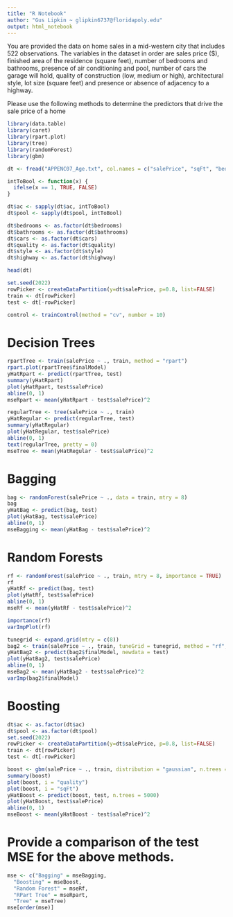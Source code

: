 ```yaml
---
title: "R Notebook"
author: "Gus Lipkin ~ glipkin6737@floridapoly.edu"
output: html_notebook
---
```


You are provided the data on home sales in a mid-western city that includes 522 observations. The variables in the dataset in order are sales price ($), finished area of the residence (square feet), number of bedrooms and bathrooms, presence of air conditioning and pool, number of cars the garage will hold, quality of construction (low, medium or high), architectural style, lot size (square feet) and presence or absence of adjacency to a highway. 

Please use the following methods to determine the predictors that drive the sale price of a home

```r
library(data.table)
library(caret)
library(rpart.plot)
library(tree)
library(randomForest)
library(gbm)
```

```r
dt <- fread("APPENC07_Age.txt", col.names = c("salePrice", "sqFt", "bedrooms", "bathrooms", "ac", "cars", "pool", "quality", "style", "lotSize", "highway", "houseAge"))

intToBool <- function(x) {
  ifelse(x == 1, TRUE, FALSE)
}

dt$ac <- sapply(dt$ac, intToBool)
dt$pool <- sapply(dt$pool, intToBool)

dt$bedrooms <- as.factor(dt$bedrooms)
dt$bathrooms <- as.factor(dt$bathrooms)
dt$cars <- as.factor(dt$cars)
dt$quality <- as.factor(dt$quality)
dt$style <- as.factor(dt$style)
dt$highway <- as.factor(dt$highway)

head(dt)
```

```r
set.seed(2022)
rowPicker <- createDataPartition(y=dt$salePrice, p=0.8, list=FALSE)
train <- dt[rowPicker]
test <- dt[-rowPicker]

control <- trainControl(method = "cv", number = 10)
```

# Decision Trees
```r
rpartTree <- train(salePrice ~ ., train, method = "rpart")
rpart.plot(rpartTree$finalModel)
yHatRpart <- predict(rpartTree, test)
summary(yHatRpart)
plot(yHatRpart, test$salePrice)
abline(0, 1)
mseRpart <- mean(yHatRpart - test$salePrice)^2
```

```r
regularTree <- tree(salePrice ~ ., train)
yHatRegular <- predict(regularTree, test)
summary(yHatRegular)
plot(yHatRegular, test$salePrice)
abline(0, 1)
text(regularTree, pretty = 0)
mseTree <- mean(yHatRegular - test$salePrice)^2
```

# Bagging

```r
bag <- randomForest(salePrice ~ ., data = train, mtry = 8)
bag
yHatBag <- predict(bag, test)
plot(yHatBag, test$salePrice)
abline(0, 1)
mseBagging <- mean(yHatBag - test$salePrice)^2
```

# Random Forests

```r
rf <- randomForest(salePrice ~ ., train, mtry = 8, importance = TRUE)
rf
yHatRf <- predict(bag, test)
plot(yHatRf, test$salePrice)
abline(0, 1)
mseRf <- mean(yHatRf - test$salePrice)^2

importance(rf)
varImpPlot(rf)
```

```r
tunegrid <- expand.grid(mtry = c(8))
bag2 <- train(salePrice ~ ., train, tuneGrid = tunegrid, method = "rf", importance = TRUE)
yHatBag2 <- predict(bag2$finalModel, newdata = test)
plot(yHatBag2, test$salePrice)
abline(0, 1)
mseBag2 <- mean(yHatBag2 - test$salePrice)^2
varImp(bag2$finalModel)
```

# Boosting

```r
dt$ac <- as.factor(dt$ac)
dt$pool <- as.factor(dt$pool)
set.seed(2022)
rowPicker <- createDataPartition(y=dt$salePrice, p=0.8, list=FALSE)
train <- dt[rowPicker]
test <- dt[-rowPicker]

boost <- gbm(salePrice ~ ., train, distribution = "gaussian", n.trees = 5000, interaction.depth = 4)
summary(boost)
plot(boost, i = "quality")
plot(boost, i = "sqFt")
yHatBoost <- predict(boost, test, n.trees = 5000)
plot(yHatBoost, test$salePrice)
abline(0, 1)
mseBoost <- mean(yHatBoost - test$salePrice)^2
```

# Provide a comparison of the test MSE for the above methods. 
```r
mse <- c("Bagging" = mseBagging, 
  "Boosting" = mseBoost, 
  "Random Forest" = mseRf, 
  "RPart Tree" = mseRpart,
  "Tree" = mseTree)
mse[order(mse)]
```

